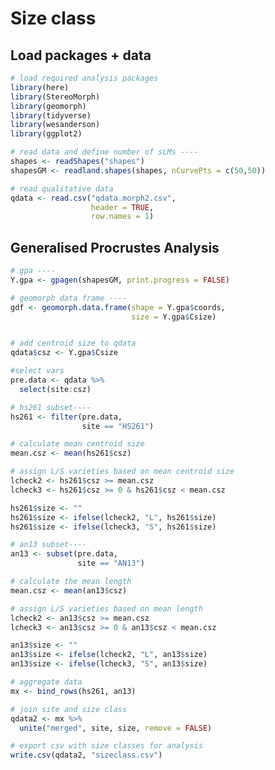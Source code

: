 # Size class

## Load packages + data

```r
# load required analysis packages
library(here)
library(StereoMorph)
library(geomorph)
library(tidyverse)
library(wesanderson)
library(ggplot2)

# read data and define number of sLMs ----
shapes <- readShapes("shapes")
shapesGM <- readland.shapes(shapes, nCurvePts = c(50,50))

# read qualitative data
qdata <- read.csv("qdata.morph2.csv", 
                  header = TRUE, 
                  row.names = 1)
```

## Generalised Procrustes Analysis

```r
# gpa ----
Y.gpa <- gpagen(shapesGM, print.progress = FALSE)

# geomorph data frame ----
gdf <- geomorph.data.frame(shape = Y.gpa$coords, 
                           size = Y.gpa$Csize)


# add centroid size to qdata
qdata$csz <- Y.gpa$Csize
```

```r
#select vars
pre.data <- qdata %>% 
  select(site:csz)

# hs261 subset----
hs261 <- filter(pre.data,
                site == "HS261")

# calculate mean centroid size
mean.csz <- mean(hs261$csz)

# assign L/S varieties based on mean centroid size
lcheck2 <- hs261$csz >= mean.csz
lcheck3 <- hs261$csz >= 0 & hs261$csz < mean.csz

hs261$size <- ""
hs261$size <- ifelse(lcheck2, "L", hs261$size)
hs261$size <- ifelse(lcheck3, "S", hs261$size)

# an13 subset----
an13 <- subset(pre.data,
               site == "AN13")

# calculate the mean length
mean.csz <- mean(an13$csz)

# assign L/S varieties based on mean length
lcheck2 <- an13$csz >= mean.csz
lcheck3 <- an13$csz >= 0 & an13$csz < mean.csz

an13$size <- ""
an13$size <- ifelse(lcheck2, "L", an13$size)
an13$size <- ifelse(lcheck3, "S", an13$size)

# aggregate data
mx <- bind_rows(hs261, an13)

# join site and size class
qdata2 <- mx %>% 
  unite("merged", site, size, remove = FALSE)

# export csv with size classes for analysis
write.csv(qdata2, "sizeclass.csv")
```